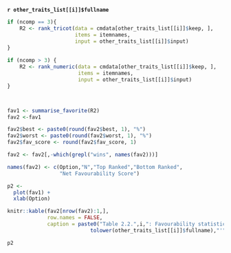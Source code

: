 
**`r other_traits_list[[i]]$fullname`**

```r
if (ncomp == 3){
    R2 <- rank_tricot(data = cmdata[other_traits_list[[i]]$keep, ],
                      items = itemnames,
                      input = other_traits_list[[i]]$input)
}
  
if (ncomp > 3) {
    R2 <- rank_numeric(data = cmdata[other_traits_list[[i]]$keep, ],
                       items = itemnames,
                       input = other_traits_list[[i]]$input)
}



fav1 <- summarise_favorite(R2)
fav2 <-fav1

fav2$best <- paste0(round(fav2$best, 1), "%")
fav2$worst <- paste0(round(fav2$worst, 1), "%")
fav2$fav_score <- round(fav2$fav_score, 1)

fav2 <- fav2[,-which(grepl("wins", names(fav2)))]

names(fav2) <- c(Option,"N","Top Ranked","Bottom Ranked",
                 "Net Favourability Score")

p2 <- 
  plot(fav1) +
  xlab(Option)

```

```r
knitr::kable(fav2[nrow(fav2):1,],
             row.names = FALSE,
             caption = paste0("Table 2.2.",i,": Favourability statistics for '",
                           tolower(other_traits_list[[i]]$fullname),"'"))
```

```r
p2
```



